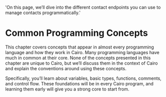   'On this page, we’ll dive into the different contact endpoints you can use to manage contacts programmatically.'
  
# Common Programming Concepts

This chapter covers concepts that appear in almost every programming language and how they work in Cairo. Many programming languages have much in common at their core. None of the concepts presented in this chapter are unique to Cairo, but we’ll discuss them in the context of Cairo and explain the conventions around using these concepts.

Specifically, you’ll learn about variables, basic types, functions, comments, and control flow. These foundations will be in every Cairo program, and learning them early will give you a strong core to start from.